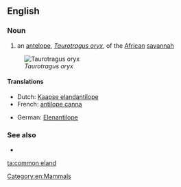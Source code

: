 ==English==

===Noun===
{{en-noun|sg=[[common]] [[eland]]}}

# an [[antelope]], ''[[Taurotragus oryx]]'', of the [[African]] [[savannah]]

[[Image:Taurotragus oryx.jpg|thumb|''Taurotragus oryx'']]

====Translations====
{{trans-top|antelope}}
* Dutch: [[Kaapse elandantilope]] {{m}}
* French: [[antilope canna]]
{{trans-mid}}
* German: [[Elenantilope]]
{{trans-bottom}}

===See also===
* {{pedialite|Common Eland}}

[[Category:en:Mammals]]

[[ta:common eland]]